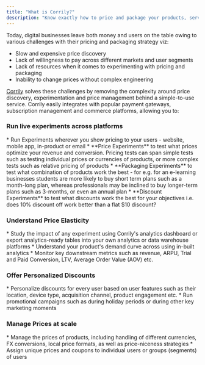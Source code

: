 ```yaml
---
title: "What is Corrily?"
description: "Know exactly how to price and package your products, services, subscriptions."
---
```


Today, digital businesses leave both money and users on the table owing to various challenges with their
pricing and packaging strategy viz:

* Slow and expensive price discovery
* Lack of willingness to pay across different markets and user segments
* Lack of resources when it comes to experimenting with pricing and packaging
* Inability to change prices without complex engineering


[Corrily](https://www.youtube.com/watch?v=5ieHiUBm1Lo) solves these challenges by removing the complexity around price
discovery, experimentation and price management behind a simple-to-use service. Corrily easily integrates with popular
payment gateways, subscription management and commerce platforms, allowing you to:

<h3>Run live experiments across platforms</h3>
    * Run Experiments wherever you show pricing to your users - website, mobile app, in-product or email
    * **Price Experiments** to test what prices optimize your revenue and conversion. Pricing tests can span simple
    tests such as testing individual prices or currencies of products, or more complex tests such as relative pricing of
    products
    * **Packaging Experiments** to test what combination of products work the best - for e.g. for an e-learning businesses
    students are more likely to buy short term plans such as a month-long plan, whereas professionals may be inclined to
    buy longer-term plans such as 3-months, or even an annual plan
    * **Discount Experiments** to test what discounts work the best for your objectives i.e. does 10% discount off work
    better than a flat $10 discount?

<h3>Understand Price Elasticity</h3>
    * Study the impact of any experiment using Corrily's analytics dashboard or export analytics-ready tables into your
    own analytics or data warehouse platforms
    * Understand your product's demand curve across using in-built analytics
    * Monitor key downstream metrics such as revenue, ARPU, Trial and Paid Conversion, LTV, Average Order Value (AOV) etc.

<h3>Offer Personalized Discounts</h3>
    * Personalize discounts for every user based on user features such as their location, device type, acquisition channel,
    product engagement etc.
    * Run promotional campaigns such as during holiday periods or during other key marketing moments

<h3>Manage Prices at scale</h3>
    * Manage the prices of products, including handling of different currencies, FX conversions, local price formats,
    as well as price-niceness strategies
    * Assign unique prices and coupons to individual users or groups (segments) of users




